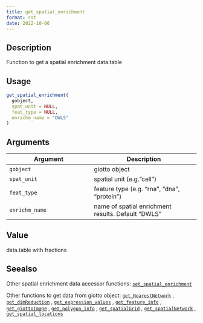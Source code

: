 ```yaml
--- 
title: get_spatial_enrichment 
format: rst 
date: 2022-10-06 
--- 
```


## Description

Function to get a spatial enrichment data.table


## Usage

```r
get_spatial_enrichment(
  gobject,
  spat_unit = NULL,
  feat_type = NULL,
  enrichm_name = "DWLS"
)
```


## Arguments

Argument      |Description
------------- |----------------
`gobject`     |     giotto object
`spat_unit`     |     spatial unit (e.g."cell")
`feat_type`     |     feature type (e.g. "rna", "dna", "protein")
`enrichm_name`     |     name of spatial enrichment results. Default "DWLS"


## Value

data.table with fractions


## Seealso

Other spatial enrichment data accessor functions:
 [`set_spatial_enrichment`](#setspatialenrichment) 
 
 Other functions to get data from giotto object:
 [`get_NearestNetwork`](#getnearestnetwork) ,
 [`get_dimReduction`](#getdimreduction) ,
 [`get_expression_values`](#getexpressionvalues) ,
 [`get_feature_info`](#getfeatureinfo) ,
 [`get_giottoImage`](#getgiottoimage) ,
 [`get_polygon_info`](#getpolygoninfo) ,
 [`get_spatialGrid`](#getspatialgrid) ,
 [`get_spatialNetwork`](#getspatialnetwork) ,
 [`get_spatial_locations`](#getspatiallocations)


